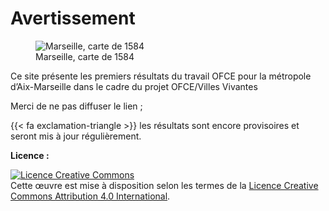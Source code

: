 # Avertissement {.unnumbered}

![Marseille, carte de 1584](images/Marseille_-_vieille_carte.jpg){fig-align="center"}

Ce site présente les premiers résultats du travail OFCE pour la métropole d'Aix-Marseille dans le cadre du projet OFCE/Villes Vivantes

Merci de ne pas diffuser le lien ;

{{< fa exclamation-triangle >}} les résultats sont encore provisoires et seront mis à jour régulièrement.

**Licence :**

```{=html}
<a rel="license" href="http://creativecommons.org/licenses/by/4.0/"><img alt="Licence Creative Commons" style="border-width:0" src="https://i.creativecommons.org/l/by/4.0/88x31.png" /></a><br />Cette œuvre est mise à disposition selon les termes de la <a rel="license" href="http://creativecommons.org/licenses/by/4.0/">Licence Creative Commons Attribution 4.0 International</a>.
```
